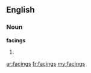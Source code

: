 ==English==

===Noun===
'''facings'''

# {{plural of|[[facing]]}}

[[ar:facings]]
[[fr:facings]]
[[my:facings]]